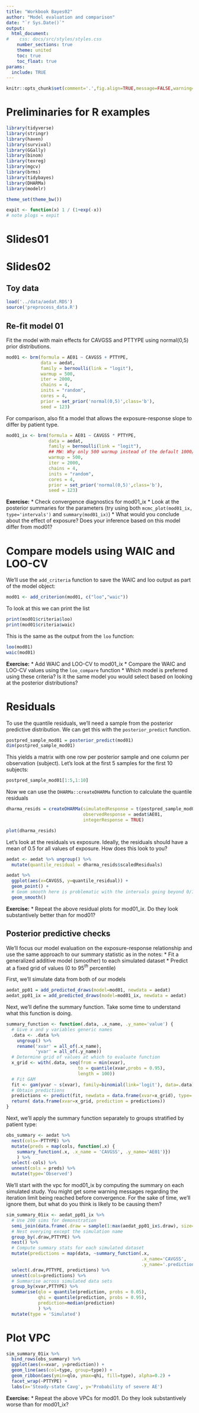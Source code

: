 ```yaml
---
title: "Workbook Bayes02"
author: "Model evaluation and comparison"
date: "`r Sys.Date()`"
output:
  html_document:
#    css: docs/src/styles/styles.css
    number_sections: true
    theme: united
    toc: true
    toc_float: true
params:
  include: TRUE
---
```



```r
knitr::opts_chunk$set(comment='.',fig.align=TRUE,message=FALSE,warning=FALSE)
```


# Preliminaries for R examples

```r
library(tidyverse)
library(stringr)
library(haven)
library(survival)
library(GGally)
library(binom)
library(texreg)
library(mgcv)
library(brms)
library(tidybayes)
library(DHARMa)
library(modelr)

theme_set(theme_bw())

expit <- function(x) 1 / (1+exp(-x))
# note plogs = expit
```
<!-- MW: What do these headers refer to? -->
# Slides01
# Slides02
## Toy data

```r
load('../data/aedat.RDS')
source('preprocess_data.R')
```


## Re-fit model 01

Fit the model with main effects for CAVGSS and PTTYPE using normal(0,5) prior distributions.

```r
mod01 <- brm(formula = AE01 ~ CAVGSS + PTTYPE,  
             data = aedat, 
             family = bernoulli(link = "logit"),
             warmup = 500, 
             iter = 2000, 
             chains = 4, 
             inits = "random", 
             cores = 4,
             prior = set_prior('normal(0,5)',class='b'),
             seed = 123)
```


For comparison, also fit a model that allows the exposure-response slope to differ by patient type.

```r
mod01_ix <- brm(formula = AE01 ~ CAVGSS * PTTYPE,  
                data = aedat, 
                family = bernoulli(link = "logit"),
                ## MW: Why only 500 warmup instead of the default 1000/1000
                warmup = 500, 
                iter = 2000, 
                chains = 4, 
                inits = "random", 
                cores = 4,
                prior = set_prior('normal(0,5)',class='b'),
                seed = 123)
```

**Exercise:**
* Check convergence diagnostics for mod01_ix
* Look at the posterior summaries for the parameters (try using both `mcmc_plot(mod01_ix, type='intervals')` and `summary(mod01_ix)`)
* What would you conclude about the effect of exposure?  Does your inference based on this model differ from mod01?


# Compare models using WAIC and LOO-CV

We'll use the `add_criteria` function to save the WAIC and loo output as part of the model object:

```r
mod01 <- add_criterion(mod01, c("loo","waic"))
```

To look at this we can print the list
```r
print(mod01$criteria$loo)
print(mod01$criteria$waic)
```

This is the same as the output from the `loo` function:

```r
loo(mod01)
waic(mod01)
```
<!-- MW: Intended that WAIC has a message about trying loo? -->

**Exercise:**
* Add WAIC and LOO-CV to mod01_ix
* Compare the WAIC and LOO-CV values using the `loo_compare` function
* Which model is preferred using these criteria?  Is it the same model you would select based on looking at the posterior distributions?


# Residuals


To use the quantile residuals, we'll need a sample from the posterior predictive distribution.  We can get this with the `posterior_predict` function.

```r
postpred_sample_mod01 = posterior_predict(mod01)
dim(postpred_sample_mod01)
```

This yields a matrix with one row per posterior sample and one column per observation (subject).  Let's look at the first 5 samples for the first 10 subjects:

```r
postpred_sample_mod01[1:5,1:10]
```


Now we can use the `DHARMa::createDHARMa` function to calculate the quantile residuals

```r
dharma_resids = createDHARMa(simulatedResponse = t(postpred_sample_mod01),
                             observedResponse = aedat$AE01,
                             integerResponse = TRUE)
```

```r
plot(dharma_resids)
```

Let's look at the residuals vs exposure. Ideally, the residuals should have a mean of 0.5 for all values of exposure.  How does this look to you?

```r
aedat <- aedat %>% ungroup() %>% 
  mutate(quantile_residual = dharma_resids$scaledResiduals)
```

```r
aedat %>% 
  ggplot(aes(x=CAVGSS, y=quantile_residual)) +
  geom_point() +
  # Geom smooth here is problematic with the intervals going beyond 0/1. 
  geom_smooth()
```


**Exercise:**
* Repeat the above residual plots for mod01_ix.  Do they look substantively better than for mod01?


## Posterior predictive checks

We'll focus our model evaluation on the exposure-response relationship and use the same approach to our summary statistic as in the notes:
* Fit a generalized additive model (smoother) to each simulated dataset
* Predict at a fixed grid of values (0 to 95$^{th}$ percentile)

First, we'll simulate data from both of our models

```r
aedat_pp01 = add_predicted_draws(model=mod01, newdata = aedat)
aedat_pp01_ix = add_predicted_draws(model=mod01_ix, newdata = aedat)
```

Next, we'll define the summary function.  Take some time to understand what this function is doing.

```r
summary_function <- function(.data, .x_name, .y_name='value') {
  # Give x and y variables generic names
  .data <- .data %>% 
    ungroup() %>% 
    rename('xvar' = all_of(.x_name), 
           'yvar' = all_of(.y_name))
  # Determine grid of values at which to evaluate function
  x_grid <- with(.data, seq(from = min(xvar),
                           to = quantile(xvar,probs = 0.95), 
                           length = 100))
  # Fit GAM 
  fit <- gam(yvar ~ s(xvar), family=binomial(link='logit'), data=.data)
  # Obtain predictions
  predictions <- predict(fit, newdata = data.frame(xvar=x_grid), type='response')
  return( data.frame(xvar=x_grid, prediction = predictions))
}
```


Next, we'll apply the summary function separately to groups stratified by patient type:

```r
obs_summary <- aedat %>% 
  nest(cols=-PTTYPE) %>% 
  mutate(preds = map(cols, function(.x) {
    summary_function(.x, .x_name = 'CAVGSS', .y_name='AE01')})
    ) %>% 
  select(-cols) %>% 
  unnest(cols = preds) %>% 
  mutate(type='Observed')
```

We'll start with the vpc for mod01_ix by computing the summary on each simulated study.
You might get some warning messages regarding the iteration limit being reached before convergence.  For the sake of time, we'll ignore them, but what do you think is likely to be causing them?

```r
sim_summary_01ix <- aedat_pp01_ix %>%
  # Use 200 sims for demonstration
  semi_join(data.frame(.draw = sample(1:max(aedat_pp01_ix$.draw), size=500))) %>% 
  # Nest everying except the simulation name
  group_by(.draw,PTTYPE) %>% 
  nest() %>% 
  # Compute summary stats for each simulated dataset
  mutate(predictions = map(data, ~summary_function(.x, 
                                                   .x_name='CAVGSS',
                                                   .y_name='.prediction'))) %>% 
  select(.draw,PTTYPE, predictions) %>% 
  unnest(cols=predictions) %>% 
  # Summarise across simulated data sets
  group_by(xvar,PTTYPE) %>% 
  summarise(qlo = quantile(prediction, probs = 0.05),
            qhi = quantile(prediction, probs = 0.95),
            prediction=median(prediction)
            ) %>% 
  mutate(type = 'Simulated')
```

# Plot VPC

```r
sim_summary_01ix %>% 
  bind_rows(obs_summary) %>% 
  ggplot(aes(x=xvar, y=prediction)) +
  geom_line(aes(col=type, group=type)) +
  geom_ribbon(aes(ymin=qlo, ymax=qhi, fill=type), alpha=0.2) +
  facet_wrap(~PTTYPE) +
  labs(x='Steady-state Cavg', y='Probability of severe AE')

```


**Exercise:**
* Repeat the above VPCs for mod01.  Do they look substantively worse than for mod01_ix?

